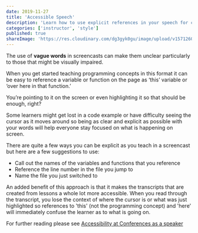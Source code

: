 ```yaml
---
date: 2019-11-27
title: 'Accessible Speech'
description: 'Learn how to use explicit references in your speech for clearer teaching'
categories: ['instructor', 'style']
published: true
shareImage: 'https://res.cloudinary.com/dg3gyk0gu/image/upload/v1571260698/og-image-assets/share_image_style.png'
---
```


The use of **vague words** in screencasts can make them unclear particularly to those that might be visually impaired.

When you get started teaching programming concepts in this format it can be easy to reference a variable or function on the page as ‘this’ variable or ‘over here in that function.’

You’re pointing to it on the screen or even highlighting it so that should be enough, right?

Some learners might get lost in a code example or have difficulty seeing the cursor as it moves around so being as clear and explicit as possible with your words will help everyone stay focused on what is happening on screen.

There are quite a few ways you can be explicit as you teach in a screencast but here are a few suggestions to use:
- Call out the names of the variables and functions that you reference
- Reference the line number in the file you jump to
- Name the file you just switched to

An added benefit of this approach is that it makes the transcripts that are created from lessons a whole lot more accessible. When you read through the transcript, you lose the context of where the cursor is or what was just highlighted so references to 'this' (not the programming concept) and 'here' will immediately confuse the learner as to what is going on.

For further reading please see  [Accessibility at Conferences as a speaker](https://www.a11ywithlindsey.com/blog/accessibility-conferences)
